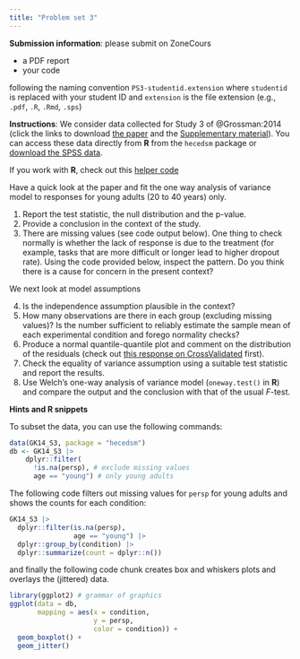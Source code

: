 ```yaml
---
title: "Problem set 3"
---
```


**Submission information**: please submit on ZoneCours

- a PDF report
- your code
 
following the naming convention `PS3-studentid.extension` where `studentid` is replaced with your student ID and `extension` is the file extension (e.g., `.pdf`, `.R`, `.Rmd`, `.sps`)

**Instructions**: We consider data collected for Study 3 of @Grossman:2014 (click the links to download [the paper](https://journals.sagepub.com/stoken/default+domain/vIg5KBmaiJHKTXfUpXZK/full) and the [Supplementary material](https://journals.sagepub.com/doi/suppl/10.1177/0956797614535400/suppl_file/DS_10.11770956797614535400_SupplementalMethodandResults.pdf)). You can access these data directly from **R** from the `hecedsm` package or [download the SPSS data](/files/data/SPSS/GK14_S3.sav).

If you work with **R**, check out this [helper code](/evaluations/03-problem-set.R)

Have a quick look at the paper and fit the one way analysis of variance model to responses for young adults (20 to 40 years) only.

1. Report the test statistic, the null distribution and the p-value.
2. Provide a conclusion in the context of the study.
3. There are missing values (see code output below). One thing to check normally is whether the lack of response is due to the treatment (for example, tasks that are more difficult or longer lead to higher dropout rate). Using the code provided below, inspect the pattern. Do you think there is a cause for concern in the present context?

We next look at model assumptions

4. Is the independence assumption plausible in the context?
5. How many observations are there in each group (excluding missing values)? Is the number sufficient to reliably estimate the sample mean of each experimental condition and forego normality checks? 
6. Produce a normal quantile-quantile plot and comment on the distribution of the residuals (check out [this response on CrossValidated](https://stats.stackexchange.com/q/101290) first).
7. Check the equality of variance assumption using a suitable test statistic and report the results.
8. Use Welch's one-way analysis of variance model (`oneway.test()` in **R**) and compare the output and the conclusion with that of the usual $F$-test. 

**Hints and R snippets**

To subset the data, you can use the following commands:

```r
data(GK14_S3, package = "hecedsm")
db <- GK14_S3 |>
    dplyr::filter(
      !is.na(persp), # exclude missing values
      age == "young") # only young adults
```

The following code filters out missing values for `persp` for young adults and shows the counts for each condition:
```r
GK14_S3 |>
  dplyr::filter(is.na(persp),      
                age == "young") |> 
  dplyr::group_by(condition) |> 
  dplyr::summarize(count = dplyr::n()) 
```

and finally the following code chunk creates box and whiskers plots and overlays the (jittered) data.

```r
library(ggplot2) # grammar of graphics
ggplot(data = db,
       mapping = aes(x = condition,
                     y = persp,
                     color = condition)) +
  geom_boxplot() +
  geom_jitter()
```
